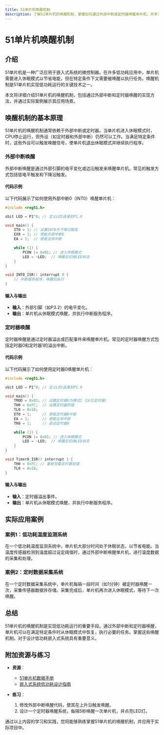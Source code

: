 ```yaml
---
title: 51单片机唤醒机制
description: 了解51单片机的唤醒机制，掌握如何通过外部中断或定时器唤醒单片机，并学习其在实际应用中的使用场景。
---
```


# 51单片机唤醒机制

## 介绍

51单片机是一种广泛应用于嵌入式系统的微控制器。在许多低功耗应用中，单片机需要进入休眠模式以节省电能，但在特定条件下又需要被唤醒以执行任务。唤醒机制是51单片机实现低功耗运行的关键技术之一。

本文将详细介绍51单片机的唤醒机制，包括通过外部中断和定时器唤醒的实现方法，并通过实际案例展示其应用场景。

## 唤醒机制的基本原理

51单片机的唤醒机制通常依赖于外部中断或定时器。当单片机进入休眠模式时，CPU停止运行，但外设（如定时器和外部中断）仍然可以工作。当满足特定条件时，这些外设可以触发唤醒信号，使单片机退出休眠模式并继续执行程序。

### 外部中断唤醒

外部中断唤醒是通过外部引脚的电平变化或边沿触发来唤醒单片机。常见的触发方式包括低电平触发和下降沿触发。

#### 代码示例

以下代码展示了如何使用外部中断0（INT0）唤醒单片机：

```c
#include <reg51.h>

sbit LED = P1^0; // 定义LED连接到P1.0

void main() {
    IT0 = 1; // 设置INT0为下降沿触发
    EX0 = 1; // 使能外部中断0
    EA = 1;  // 使能全局中断

    while (1) {
        PCON |= 0x01; // 进入休眠模式
        LED = ~LED;  // 唤醒后切换LED状态
    }
}

void INT0_ISR() interrupt 0 {
    // 中断服务程序，唤醒后执行
}
```

#### 输入与输出

- **输入**：外部引脚（如P3.2）的电平变化。
- **输出**：单片机从休眠模式唤醒，并执行中断服务程序。

### 定时器唤醒

定时器唤醒是通过定时器溢出或匹配事件来唤醒单片机。常见的定时器唤醒方式包括定时器0和定时器1的溢出中断。

#### 代码示例

以下代码展示了如何使用定时器0唤醒单片机：

```c
#include <reg51.h>

sbit LED = P1^0; // 定义LED连接到P1.0

void main() {
    TMOD = 0x01; // 设置定时器0为模式1（16位定时器）
    TH0 = 0xFC;  // 设置定时器初值
    TL0 = 0x18;
    ET0 = 1;     // 使能定时器0中断
    EA = 1;      // 使能全局中断
    TR0 = 1;     // 启动定时器0

    while (1) {
        PCON |= 0x01; // 进入休眠模式
        LED = ~LED;  // 唤醒后切换LED状态
    }
}

void Timer0_ISR() interrupt 1 {
    TH0 = 0xFC; // 重新加载定时器初值
    TL0 = 0x18;
}
```

#### 输入与输出

- **输入**：定时器溢出事件。
- **输出**：单片机从休眠模式唤醒，并执行中断服务程序。

## 实际应用案例

### 案例1：低功耗温度监测系统

在一个低功耗温度监测系统中，单片机大部分时间处于休眠状态，以节省电能。当温度传感器检测到温度超过设定阈值时，通过外部中断唤醒单片机，进行温度数据的采集和处理。

### 案例2：定时数据采集系统

在一个定时数据采集系统中，单片机每隔一段时间（如1分钟）被定时器唤醒一次，采集传感器数据并存储。采集完成后，单片机再次进入休眠模式，等待下一次唤醒。

## 总结

51单片机的唤醒机制是实现低功耗运行的重要手段。通过外部中断和定时器唤醒，单片机可以在满足特定条件时从休眠模式中恢复，执行必要的任务。掌握这些唤醒机制，对于设计低功耗嵌入式系统具有重要意义。

## 附加资源与练习

- **资源**：
  - [51单片机数据手册](https://www.example.com)
  - [嵌入式系统低功耗设计指南](https://www.example.com)

- **练习**：
  1. 修改外部中断唤醒代码，使其在上升沿触发唤醒。
  2. 设计一个定时器唤醒系统，每隔5秒唤醒一次单片机，并点亮LED灯。

通过以上内容的学习和实践，您将能够熟练掌握51单片机的唤醒机制，并应用于实际项目中。